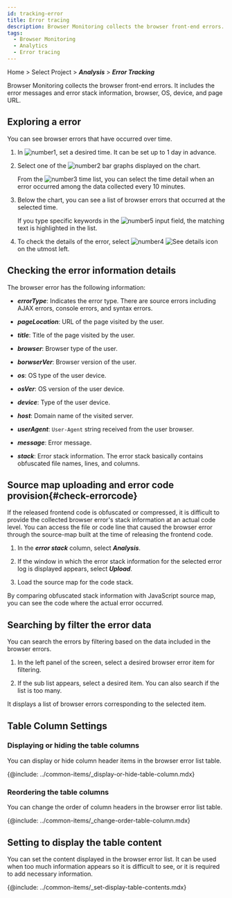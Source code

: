 ```yaml
---
id: tracking-error
title: Error tracing
description: Browser Monitoring collects the browser front-end errors.
tags:
  - Browser Monitoring
  - Analytics
  - Error tracing
---
```


Home > Select Project > **_Analysis_** > **_Error Tracking_**

Browser Monitoring collects the browser front-end errors. It includes the error messages and error stack information, browser, OS, device, and page URL.

## Exploring a error

You can see browser errors that have occurred over time.

<ImgLang img='rum-tracking-error.png' desc='Error Tracking' />

1.  In ![number1](/img/number-01.png), set a desired time. It can be set up to 1 day in advance.

2.  Select one of the ![number2](/img/number-02.png) bar graphs displayed on the chart. 

    From the ![number3](/img/number-03.png) time list, you can select the time detail when an error occurred among the data collected every 10 minutes.

3.  Below the chart, you can see a list of browser errors that occurred at the selected time.

    If you type specific keywords in the ![number5](/img/number-05.png) input field, the matching text is highlighted in the list.

4.  To check the details of the error, select ![number4](/img/number-04.png) ![See details icon](/img/ic-caret-right.svg) on the utmost left.

## Checking the error information details

The browser error has the following information:

-   **_errorType_**: Indicates the error type. There are source errors including AJAX errors, console errors, and syntax errors.

-   **_pageLocation_**: URL of the page visited by the user.

-   **_title_**: Title of the page visited by the user.

-   **_browser_**: Browser type of the user.

-   **_borwserVer_**: Browser version of the user.

-   **_os_**: OS type of the user device.

-   **_osVer_**: OS version of the user device.

-   **_device_**: Type of the user device.

-   **_host_**: Domain name of the visited server.

-   **_userAgent_**: `User-Agent` string received from the user browser.

-   **_message_**: Error message.

-   **_stack_**: Error stack information. The error stack basically contains obfuscated file names, lines, and columns.

## Source map uploading and error code provision{#check-errorcode}

If the released frontend code is obfuscated or compressed, it is difficult to provide the collected browser error's stack information at an actual code level. You can access the file or code line that caused the browser error through the source-map built at the time of releasing the frontend code.

1.  In the **_error stack_** column, select **_Analysis_**.

    <ImgLang img='browser-error-stack-btn-analysis.png' desc='Error Log' />

2.  If the window in which the error stack information for the selected error log is displayed appears, select **_Upload_**.

    <ImgLang img='browser-error-stack-upload.png' desc='Error Stack' />

3.  Load the source map for the code stack.

By comparing obfuscated stack information with JavaScript source map, you can see the code where the actual error occurred.

<ImgLang img='browser-error-stack-upload-code.png' desc='' />

## Searching by filter the error data

You can search the errors by filtering based on the data included in the browser errors.

<ImgLang img='rum-tracking-error-filtering.png' desc='' />

1.  In the left panel of the screen, select a desired browser error item for filtering. 

2.  If the sub list appears, select a desired item. You can also search if the list is too many. 

It displays a list of browser errors corresponding to the selected item.

## Table Column Settings

### Displaying or hiding the table columns

You can display or hide column header items in the browser error list table.

{@include: ../common-items/_display-or-hide-table-column.mdx}

### Reordering the table columns

You can change the order of column headers in the browser error list table.

{@include: ../common-items/_change-order-table-column.mdx}

## Setting to display the table content

You can set the content displayed in the browser error list. It can be used when too much information appears so it is difficult to see, or it is required to add necessary information.

{@include: ../common-items/_set-display-table-contents.mdx}
